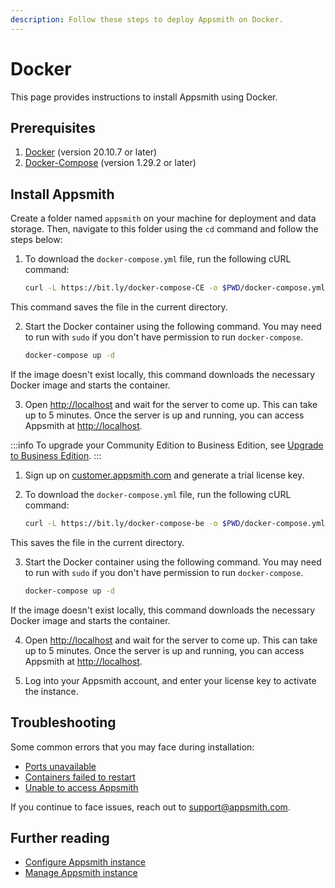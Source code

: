 ```yaml
---
description: Follow these steps to deploy Appsmith on Docker.
---
```


# Docker

This page provides instructions to install Appsmith using Docker.

<VideoEmbed host="youtube" videoId="Tde7GqE6FQQ" title="How to install Appsmith using Docker" 
caption="How to install Appsmith using Docker Compose"/> 

## Prerequisites

1. [Docker](https://docs.docker.com/get-docker/) (version 20.10.7 or later)
2. [Docker-Compose](https://docs.docker.com/compose/install/) (version 1.29.2 or later)

## Install Appsmith
Create a folder named `appsmith` on your machine for deployment and data storage. Then, navigate to this folder using the `cd` command and follow the steps below:

<Tabs queryString="current-edition">
<TabItem label="Community Edition" value="community_edition">

1. To download the `docker-compose.yml` file, run the following cURL command:
   ```bash
   curl -L https://bit.ly/docker-compose-CE -o $PWD/docker-compose.yml
   ```
This command saves the file in the current directory.

2. Start the Docker container using the following command. You may need to run with `sudo` if you don't have permission to run `docker-compose`. 

   ```bash
   docker-compose up -d
   ```
If the image doesn't exist locally, this command downloads the necessary Docker image and starts the container.

3. Open [http://localhost](http://localhost) and wait for the server to come up. This can take up to 5 minutes. Once the server is up and running, you can access Appsmith at [http://localhost](http://localhost).

</TabItem>
<TabItem label="Business Edition" value="business_edition">

:::info
To upgrade your Community Edition to Business Edition, see [Upgrade to Business Edition](/getting-started/setup/upgrade-to-business-edition/docker).
:::

1. Sign up on [customer.appsmith.com](https://customer.appsmith.com) and generate a trial license key.

2. To download the `docker-compose.yml` file, run the following cURL command:

   ```bash
   curl -L https://bit.ly/docker-compose-be -o $PWD/docker-compose.yml
   ```
This saves the file in the current directory.

3. Start the Docker container using the following command. You may need to run with `sudo` if you don't have permission to run `docker-compose`. 

   ```bash
   docker-compose up -d
   ```

If the image doesn't exist locally, this command downloads the necessary Docker image and starts the container.

4. Open [http://localhost](http://localhost) and wait for the server to come up. This can take up to 5 minutes. Once the server is up and running, you can access Appsmith at [http://localhost](http://localhost).

5. Log into your Appsmith account, and enter your license key to activate the instance.

</TabItem>
</Tabs>

## Troubleshooting

Some common errors that you may face during installation:
* [Ports unavailable](/help-and-support/troubleshooting-guide/deployment-errors#ports-unavailable)
* [Containers failed to restart](/help-and-support/troubleshooting-guide/deployment-errors#containers-failed-to-start)
* [Unable to access Appsmith](/help-and-support/troubleshooting-guide/deployment-errors#unable-to-access-appsmith) 

If you continue to face issues, reach out to [support@appsmith.com](mailto:support@appsmith.com).

## Further reading

* [Configure Appsmith instance](/getting-started/setup/instance-configuration#configure-docker-installations)
* [Manage Appsmith instance](/getting-started/setup/instance-management/)
